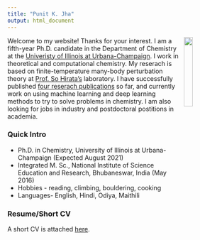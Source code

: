```yaml
---
title: "Punit K. Jha"
output: html_document
---
```


<!-- ![](lol_me.jpg) -->

<img src="passport_size.jpg" style="width:20%; margin-right: 5px" align="right">
\vspace{500cm}


Welcome to my website! Thanks for your interest. I am a fifth-year Ph.D. candidate in the Department of Chemistry at the [Univeristy of Illinois at Urbana-Champaign](https://chemistry.illinois.edu/). I work in theoretical and computational chemistry. My reserach is based on finite-temperature many-body perturbation theory at [Prof. So Hirata's](http://faculty.scs.illinois.edu/hirata/members.html) laboratory. I have successfully published [four reserach publications](https://scholar.google.com/citations?user=XmN4PKgAAAAJ&hl=en) so far, and currently work on using machine learning and deep learning methods to try to solve problems in chemistry. I am also looking for jobs in industry and postdoctoral postitions in academia.

### Quick Intro
- Ph.D. in Chemistry, University of Illinois at Urbana-Champaign (Expected August 2021)
- Integrated M. Sc., National Institute of Science Education and Research, Bhubaneswar, India (May 2016)
- Hobbies - reading, climbing, bouldering, cooking
- Languages- English, Hindi, Odiya, Maithili

### Resume/Short CV   
A short CV is attached [here](https://drive.google.com/file/d/1rISDQy7j4YKf863h013NkSL9zwXkKgUu/view?usp=sharing).
